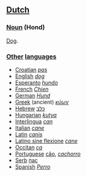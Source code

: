 ==[[Dutch]]==

=== [[Noun]] (Hond) ===

[[Dog]].

=== '''[[Other]] [[language|languages]]''' ===

*[[Croatian]] ''[[pas]]''
*[[English]] ''[[dog]]''
*[[Esperanto]] ''[[hundo]]''
*[[French]] ''[[Chien]]''
*[[German]] ''[[Hund]]''
*[[Greek]] (ancient) ''[[κύων]]''
*[[Hebrew]] [[כלב]]
*[[Hungarian]] ''[[kutya]]''
*[[Interlingua]] ''[[can]]''
*[[Italian]] ''[[cane]]''
*[[Latin]] ''[[canis]]''
*[[Latino sine flexione]] ''[[cane]]''
*[[Occitan]] ''[[ca]]''
*[[Portuguese]] [[cão]], ''[[cachorro]]''
*[[Serb]] [[пас]]
*[[Spanish]] ''[[Perro]]''
